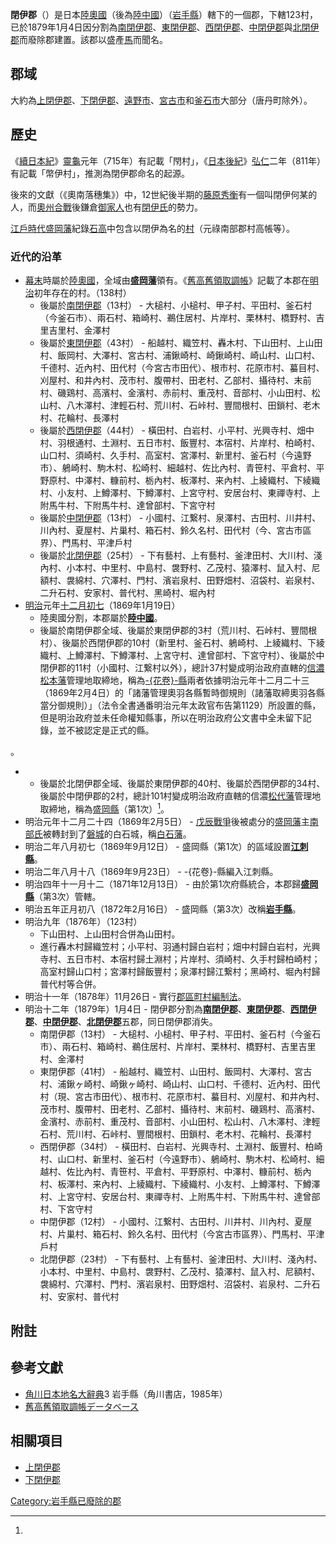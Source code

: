 {{日本郡 (廢除)
|郡= 閉伊郡
|日文原名= 閉伊郡
|平假名= へいぐん
|羅馬字拼音= Hei-gun
|地圖=
|廢除時間= 1879年1月4日
|廢除理由= 被分割
|廢除時處置= '''閉伊郡''' → [[南閉伊郡|南閉伊郡]]、[[東閉伊郡|東閉伊郡]]、[[西閉伊郡|西閉伊郡]]、[[中閉伊郡|中閉伊郡]]、[[北閉伊郡|北閉伊郡]]
|現在郡= 上閉伊郡
|都道府縣= 岩手縣
|町=
|村=123
|經度=
|緯度=
|注記=
|}}
'''閉伊郡'''（{{jpn|j=閉伊郡|hg=へいぐん|rm=Hei gun|f=y}}）是日本[[陸奧國|陸奧國]]（後為[[陸中國|陸中國]]）（[[岩手縣|岩手縣]]）轄下的一個郡，下轄123村，已於1879年1月4日因分割為[[南閉伊郡|南閉伊郡]]、[[東閉伊郡|東閉伊郡]]、[[西閉伊郡|西閉伊郡]]、[[中閉伊郡|中閉伊郡]]與[[北閉伊郡|北閉伊郡]]而廢除郡建置。該郡以盛產[[馬|馬]]而聞名。

== 郡域 ==
大約為[[上閉伊郡|上閉伊郡]]、[[下閉伊郡|下閉伊郡]]、[[遠野市|遠野市]]、[[宮古市|宮古市]]和[[釜石市|釜石市]]大部分（唐丹町除外）。

== 歷史 ==
《[[續日本紀|續日本紀]]》[[靈龜|靈龜]]元年（715年）有記載「閇村」，《[[日本後紀|日本後紀]]》[[弘仁|弘仁]]二年（811年）有記載「幣伊村」，推測為閉伊郡命名的起源。

後來的文獻（《奧南落穗集》）中，12世紀後半期的[[藤原秀衡|藤原秀衡]]有一個叫閉伊何某的人，而[[奧州合戰|奧州合戰]]後鎌倉[[御家人|御家人]]也有[[閉伊氏|閉伊氏]]的勢力。

[[江戶時代|江戶時代]][[盛岡藩|盛岡藩]]紀錄[[石高|石高]]中包含以閉伊為名的[[村|村]]（元祿南部郡村高帳等）。

=== 近代的沿革 ===
* [[幕末|幕末]]時屬於[[陸奧國|陸奧國]]，全域由'''[[盛岡藩|盛岡藩]]'''領有。《[[舊高舊領取調帳|舊高舊領取調帳]]》記載了本郡在[[明治|明治]]初年存在的村。（138村）
** 後屬於[[南閉伊郡|南閉伊郡]]（13村） - 大槌村、小槌村、甲子村、平田村、釜石村（今釜石市）、兩石村、箱崎村、鵜住居村、片岸村、栗林村、橋野村、吉里吉里村、金澤村
** 後屬於[[東閉伊郡|東閉伊郡]]（43村） - 船越村、織笠村、轟木村、下山田村、上山田村、飯岡村、大澤村、宮古村、浦鍬崎村、崎鍬崎村、崎山村、山口村、千德村、近內村、田代村（今宮古市田代）、根市村、花原市村、蟇目村、刈屋村、和井內村、茂市村、腹帶村、田老村、乙部村、攝待村、末前村、磯鶏村、高濱村、金濱村、赤前村、重茂村、音部村、小山田村、松山村、八木澤村、津輕石村、荒川村、石峠村、豐間根村、田鎖村、老木村、花輪村、長澤村
** 後屬於[[西閉伊郡|西閉伊郡]]（44村） - 橫田村、白岩村、小平村、光興寺村、畑中村、羽根通村、土淵村、五日市村、飯豐村、本宿村、片岸村、柏崎村、山口村、須崎村、久手村、高室村、宮澤村、新里村、釜石村（今遠野市）、鵢崎村、駒木村、松崎村、細越村、佐比內村、青笹村、平倉村、平野原村、中澤村、糠前村、栃內村、板澤村、来內村、上綾織村、下綾織村、小友村、上鱒澤村、下鱒澤村、上宮守村、安居台村、東禪寺村、上附馬牛村、下附馬牛村、達曾部村、下宮守村
** 後屬於[[中閉伊郡|中閉伊郡]]（13村） - 小國村、江繋村、泉澤村、古田村、川井村、川內村、夏屋村、片巢村、箱石村、鈴久名村、田代村（今、宮古市區界）、門馬村、平津戶村
** 後屬於[[北閉伊郡|北閉伊郡]]（25村） - 下有藝村、上有藝村、釜津田村、大川村、淺內村、小本村、中里村、中島村、袰野村、乙茂村、猿澤村、鼠入村、尼額村、袰綿村、穴澤村、門村、濱岩泉村、田野畑村、沼袋村、岩泉村、二升石村、安家村、普代村、黑崎村、堀內村
* [[明治|明治]]元年[[十二月初七|十二月初七]]（1869年1月19日）
** 陸奧國分割，本郡屬於'''[[陸中國|陸中國]]'''。
** 後屬於南閉伊郡全域、後屬於東閉伊郡的3村（荒川村、石峠村、豐間根村）、後屬於西閉伊郡的10村（新里村、釜石村、鵢崎村、上綾織村、下綾織村、上鱒澤村、下鱒澤村、上宮守村、達曾部村、下宮守村）、後屬於中閉伊郡的11村（小國村、江繋村以外），總計37村變成明治政府直轄的[[信濃國|信濃]][[松本藩|松本藩]]管理地取締地，稱為[[花卷縣|-{花卷}-縣]]<ref name="seishiki">兩者依據明治元年十二月二十三（1869年2月4日）的「諸藩管理奧羽各縣暫時御規則（諸藩取締奧羽各縣當分御規則）」（法令全書通番明治元年太政官布告第1129）所設置的縣，但是明治政府並未任命權知縣事，所以在明治政府公文書中全未留下記錄，並不被認定是正式的縣。
</ref>。
** 後屬於北閉伊郡全域、後屬於東閉伊郡的40村、後屬於西閉伊郡的34村、後屬於中閉伊郡的2村，總計101村變成明治政府直轄的信濃[[松代藩|松代藩]]管理地取締地，稱為[[盛岡縣|盛岡縣]]（第1次）<ref name="seishiki" />。
* 明治元年十二月二十四（1869年2月5日） - [[戊辰戰爭|戊辰戰爭]]後被處分的[[盛岡藩|盛岡藩]]主[[南部氏|南部氏]]被轉封到了[[磐城國|磐城]]的白石城，稱[[白石藩|白石藩]]。
* 明治二年八月初七（1869年9月12日） - 盛岡縣（第1次）的區域設置'''[[江刺縣|江刺縣]]'''。
* 明治二年八月十八（1869年9月23日） - -{花卷}-縣編入江刺縣。
* 明治四年十一月十二（1871年12月13日） - 由於第1次府縣統合，本郡歸'''[[盛岡縣|盛岡縣]]'''（第3次）管轄。
* 明治五年正月初八（1872年2月16日） - 盛岡縣（第3次）改稱'''[[岩手縣|岩手縣]]'''。
* 明治九年（1876年）（123村）
** 下山田村、上山田村合併為山田村。
** 進行轟木村歸織笠村；小平村、羽通村歸白岩村；畑中村歸白岩村，光興寺村、五日市村、本宿村歸土淵村；片岸村、須崎村、久手村歸柏崎村；高室村歸山口村；宮澤村歸飯豐村；泉澤村歸江繋村；黑崎村、堀內村歸普代村等合併。
* 明治十一年（1878年）11月26日 - 實行[[郡區町村編制法|郡區町村編制法]]。
* 明治十二年（1879年）1月4日 - 閉伊郡分割為'''[[南閉伊郡|南閉伊郡]]'''、'''[[東閉伊郡|東閉伊郡]]'''、'''[[西閉伊郡|西閉伊郡]]'''、'''[[中閉伊郡|中閉伊郡]]'''、'''[[北閉伊郡|北閉伊郡]]'''五郡，同日閉伊郡消失。 
** 南閉伊郡（13村） - 大槌村、小槌村、甲子村、平田村、釜石村（今釜石市）、兩石村、箱崎村、鵜住居村、片岸村、栗林村、橋野村、吉里吉里村、金澤村
** 東閉伊郡（41村） - 船越村、織笠村、山田村、飯岡村、大澤村、宮古村、浦鍬ヶ崎村、崎鍬ヶ崎村、崎山村、山口村、千德村、近內村、田代村（現、宮古市田代）、根市村、花原市村、蟇目村、刈屋村、和井內村、茂市村、腹帶村、田老村、乙部村、攝待村、末前村、磯鶏村、高濱村、金濱村、赤前村、重茂村、音部村、小山田村、松山村、八木澤村、津輕石村、荒川村、石峠村、豐間根村、田鎖村、老木村、花輪村、長澤村
** 西閉伊郡（34村） - 橫田村、白岩村、光興寺村、土淵村、飯豐村、柏崎村、山口村、新里村、釜石村（今遠野市）、鵢崎村、駒木村、松崎村、細越村、佐比內村、青笹村、平倉村、平野原村、中澤村、糠前村、栃內村、板澤村、来內村、上綾織村、下綾織村、小友村、上鱒澤村、下鱒澤村、上宮守村、安居台村、東禪寺村、上附馬牛村、下附馬牛村、達曾部村、下宮守村
** 中閉伊郡（12村） - 小國村、江繋村、古田村、川井村、川內村、夏屋村、片巢村、箱石村、鈴久名村、田代村（今宮古市區界）、門馬村、平津戶村
** 北閉伊郡（23村） - 下有藝村、上有藝村、釜津田村、大川村、淺內村、小本村、中里村、中島村、袰野村、乙茂村、猿澤村、鼠入村、尼額村、袰綿村、穴澤村、門村、濱岩泉村、田野畑村、沼袋村、岩泉村、二升石村、安家村、普代村

== 附註 ==
{{Reflist}}

== 參考文獻 ==
*[[角川日本地名大辭典|角川日本地名大辭典]]3 岩手縣（角川書店，1985年）
* [http://www.rekihaku.ac.jp/up-cgi/login.pl?p=param/kyud/db_param 舊高舊領取調帳データベース]

== 相關項目 ==
* [[上閉伊郡|上閉伊郡]]
* [[下閉伊郡|下閉伊郡]]

{{s-start}}
{{s-bef|before=-----}}
{{s-ttl|title=行政區變遷|years=？－1879年}}
{{s-aft|after=[[南閉伊郡|南閉伊郡]]、[[西閉伊郡|西閉伊郡]]、<br />[[東閉伊郡|東閉伊郡]]、[[中閉伊郡|中閉伊郡]]、[[北閉伊郡|北閉伊郡]]}}
{{end}}

{{陸中國的郡}}
[[Category:岩手縣已廢除的郡|Category:岩手縣已廢除的郡]]